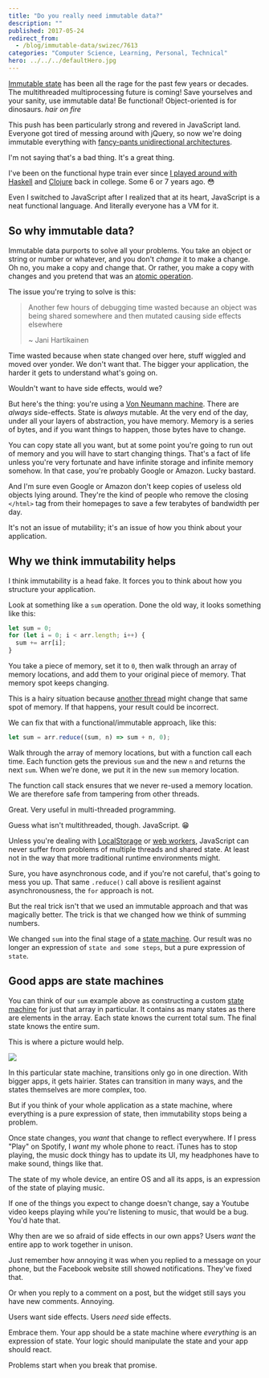 ```yaml
---
title: "Do you really need immutable data?"
description: ""
published: 2017-05-24
redirect_from:
  - /blog/immutable-data/swizec/7613
categories: "Computer Science, Learning, Personal, Technical"
hero: ../../../defaultHero.jpg
---
```


[Immutable state](https://en.wikipedia.org/wiki/Immutable_object) has been all the rage for the past few years or decades. The multithreaded multiprocessing future is coming! Save yourselves and your sanity, use immutable data! Be functional! Object-oriented is for dinosaurs. _hair on fire_

This push has been particularly strong and revered in JavaScript land. Everyone got tired of messing around with jQuery, so now we're doing immutable everything with [fancy-pants unidirectional architectures](http://redux.js.org/docs/basics/DataFlow.html).

I'm not saying that's a bad thing. It's a great thing.

I've been on the functional hype train ever since [I played around with Haskell](https://swizec.com/blog/learning-me-a-haskell/) and [Clojure](https://swizec.com/blog/checking-for-primes-dumber-algorithm-is-faster-algorithm/) back in college. Some 6 or 7 years ago. 😳

Even I switched to JavaScript after I realized that at its heart, JavaScript is a neat functional language. And literally everyone has a VM for it.

## So why immutable data?

Immutable data purports to solve all your problems. You take an object or string or number or whatever, and you don't _change_ it to make a change. Oh no, you make a copy and change that. Or rather, you make a copy with changes and you pretend that was an [atomic operation](https://en.wikipedia.org/wiki/Linearizability).

The issue you're trying to solve is this:

> Another few hours of debugging time wasted because an object was being shared somewhere and then mutated causing side effects elsewhere
>
> ~ Jani Hartikainen

Time wasted because when state changed over here, stuff wiggled and moved over yonder. We don't want that. The bigger your application, the harder it gets to understand what's going on.

Wouldn't want to have side effects, would we?

But here's the thing: you're using a [Von Neumann machine](https://en.wikipedia.org/wiki/Von_Neumann_architecture). There are _always_ side-effects. State is _always_ mutable. At the very end of the day, under all your layers of abstraction, you have memory. Memory is a series of bytes, and if you want things to happen, those bytes have to change.

You can copy state all you want, but at some point you're going to run out of memory and you will have to start changing things. That's a fact of life unless you're very fortunate and have infinite storage and infinite memory somehow. In that case, you're probably Google or Amazon. Lucky bastard.

And I'm sure even Google or Amazon don't keep copies of useless old objects lying around. They're the kind of people who remove the closing `</html>` tag from their homepages to save a few terabytes of bandwidth per day.

It's not an issue of mutability; it's an issue of how you think about your application.

## Why we think immutability helps

I think immutability is a head fake. It forces you to think about how you structure your application.

Look at something like a `sum` operation. Done the old way, it looks something like this:

```javascript
let sum = 0;
for (let i = 0; i < arr.length; i++) {
  sum += arr[i];
}
```

You take a piece of memory, set it to `0`, then walk through an array of memory locations, and add them to your original piece of memory. That memory spot keeps changing.

This is a hairy situation because [another thread](<https://en.wikipedia.org/wiki/Thread%5C_(computing)>) might change that same spot of memory. If that happens, your result could be incorrect.

We can fix that with a functional/immutable approach, like this:

```javascript
let sum = arr.reduce((sum, n) => sum + n, 0);
```

Walk through the array of memory locations, but with a function call each time. Each function gets the previous `sum` and the new `n` and returns the next `sum`. When we're done, we put it in the new `sum` memory location.

The function call stack ensures that we never re-used a memory location. We are therefore safe from tampering from other threads.

Great. Very useful in multi-threaded programming.

Guess what isn't multithreaded, though. JavaScript. 😁

Unless you're dealing with [LocalStorage](https://swizec.com/blog/a-fast-mutex-lamport-lock-with-javascript-promises/) or [web workers](https://en.wikipedia.org/wiki/Web_worker), JavaScript can never suffer from problems of multiple threads and shared state. At least not in the way that more traditional runtime environments might.

Sure, you have asynchronous code, and if you're not careful, that's going to mess you up. That same `.reduce()` call above is resilient against asynchronousness, the `for` approach is not.

But the real trick isn't that we used an immutable approach and that was magically better. The trick is that we changed how we think of summing numbers.

We changed `sum` into the final stage of a [state machine](https://en.wikipedia.org/wiki/Finite-state_machine). Our result was no longer an expression of `state and some steps`, but a pure expression of `state`.

## Good apps are state machines

You can think of our `sum` example above as constructing a custom [state machine](https://en.wikipedia.org/wiki/Finite-state_machine) for just that array in particular. It contains as many states as there are elements in the array. Each state knows the current total sum. The final state knows the entire sum.

This is where a picture would help.

![](https://swizec.com/wp-content/uploads/2017/05/thishelps.jpg)

In this particular state machine, transitions only go in one direction. With bigger apps, it gets hairier. States can transition in many ways, and the states themselves are more complex, too.

But if you think of your whole application as a state machine, where everything is a pure expression of state, then immutability stops being a problem.

Once state changes, you _want_ that change to reflect everywhere. If I press "Play" on Spotify, I _want_ my whole phone to react. iTunes has to stop playing, the music dock thingy has to update its UI, my headphones have to make sound, things like that.

The state of my whole device, an entire OS and all its apps, is an expression of the state of playing music.

If one of the things you expect to change doesn't change, say a Youtube video keeps playing while you're listening to music, that would be a bug. You'd hate that.

Why then are we so afraid of side effects in our own apps? Users _want_ the entire app to work together in unison.

Just remember how annoying it was when you replied to a message on your phone, but the Facebook website still showed notifications. They've fixed that.

Or when you reply to a comment on a post, but the widget still says you have new comments. Annoying.

Users want side effects. Users _need_ side effects.

Embrace them. Your app should be a state machine where _everything_ is an expression of state. Your logic should manipulate the state and your app should react.

Problems start when you break that promise.
